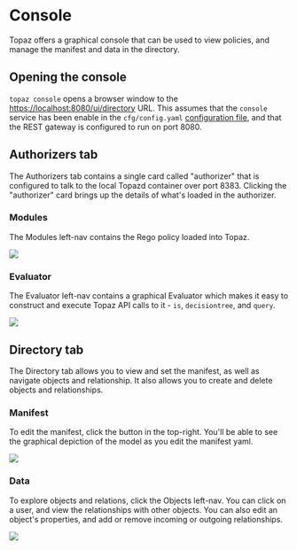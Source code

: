 # Console

Topaz offers a graphical console that can be used to view policies, and manage the manifest and data in the directory.

## Opening the console

`topaz console` opens a browser window to the [https://localhost:8080/ui/directory](https://localhost:8080/ui/directory) URL. This assumes that the `console` service has been enable in the `cfg/config.yaml` [configuration file](configuration#annotated-example), and that the REST gateway is configured to run on port 8080.

## Authorizers tab

The Authorizers tab contains a single card called "authorizer" that is configured to talk to the local Topazd container over port 8383. Clicking the "authorizer" card brings up the details of what's loaded in the authorizer.

### Modules

The Modules left-nav contains the Rego policy loaded into Topaz.

<img src="/img/console/console-modules.png" />

### Evaluator

The Evaluator left-nav contains a graphical Evaluator which makes it easy to construct and execute Topaz API calls to it - `is`, `decisiontree`, and `query`.

<img src="/img/console/console-evaluator.png" />

## Directory tab

The Directory tab allows you to view and set the manifest, as well as navigate objects and relationship. It also allows you to create and delete objects and relationships.

### Manifest

To edit the manifest, click the button in the top-right. You'll be able to see the graphical depiction of the model as you edit the manifest yaml.

<img src="/img/console/console-manifest.png" />

### Data

To explore objects and relations, click the Objects left-nav. You can click on a user, and view the relationships with other objects. You can also edit an object's properties, and add or remove incoming or outgoing relationships.

<img src="/img/console/console-objects.png" />
